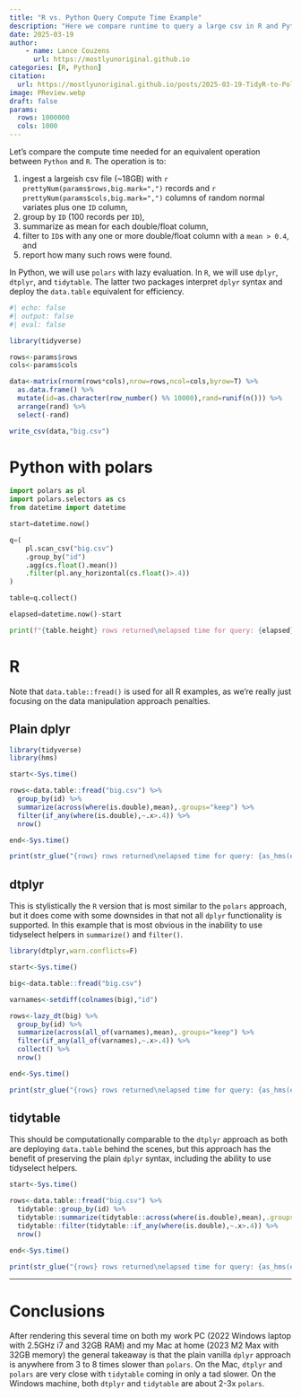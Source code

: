 ```yaml
---
title: "R vs. Python Query Compute Time Example"
description: "Here we compare runtime to query a large csv in R and Python"
date: 2025-03-19
author:
    - name: Lance Couzens
      url: https://mostlyunoriginal.github.io  
categories: [R, Python]
citation: 
  url: https://mostlyunoriginal.github.io/posts/2025-03-19-TidyR-to-PolarsPython/
image: PReview.webp
draft: false
params:
  rows: 1000000
  cols: 1000
---
```


Let's compare the compute time needed for an equivalent operation between `Python` and `R`. The operation is to:

1.  ingest a largeish csv file (\~18GB) with `r prettyNum(params$rows,big.mark=",")` records and `r prettyNum(params$cols,big.mark=",")` columns of random normal variates plus one `ID` column,
2.  group by `ID` (100 records per `ID`),
3.  summarize as mean for each double/float column,
4.  filter to `ID`s with any one or more double/float column with a `mean > 0.4`, and
5.  report how many such rows were found.

In Python, we will use `polars` with lazy evaluation. In `R`, we will use `dplyr`, `dtplyr`, and `tidytable`. The latter two packages interpret `dplyr` syntax and deploy the `data.table` equivalent for efficiency.

```r
#| echo: false
#| output: false
#| eval: false

library(tidyverse)

rows<-params$rows
cols<-params$cols

data<-matrix(rnorm(rows*cols),nrow=rows,ncol=cols,byrow=T) %>%
  as.data.frame() %>%
  mutate(id=as.character(row_number() %% 10000),rand=runif(n())) %>%
  arrange(rand) %>%
  select(-rand)

write_csv(data,"big.csv")
```

# Python with polars

```python
import polars as pl
import polars.selectors as cs
from datetime import datetime

start=datetime.now()

q=(
    pl.scan_csv("big.csv")
    .group_by("id")
    .agg(cs.float().mean())
    .filter(pl.any_horizontal(cs.float()>.4))
)

table=q.collect()

elapsed=datetime.now()-start

print(f"{table.height} rows returned\nelapsed time for query: {elapsed}")
```

# R

Note that `data.table::fread()` is used for all R examples, as we're really just focusing on the data manipulation approach penalties.

## Plain dplyr

```r
library(tidyverse)
library(hms)

start<-Sys.time()

rows<-data.table::fread("big.csv") %>%
  group_by(id) %>%
  summarize(across(where(is.double),mean),.groups="keep") %>%
  filter(if_any(where(is.double),~.x>.4)) %>%
  nrow()

end<-Sys.time()

print(str_glue("{rows} rows returned\nelapsed time for query: {as_hms(end-start)}"))
```

## dtplyr

This is stylistically the `R` version that is most similar to the `polars` approach, but it does come with some downsides in that not all `dplyr` functionality is supported. In this example that is most obvious in the inability to use tidyselect helpers in `summarize()` and `filter()`.

```r
library(dtplyr,warn.conflicts=F)

start<-Sys.time()

big<-data.table::fread("big.csv")

varnames<-setdiff(colnames(big),"id")

rows<-lazy_dt(big) %>%
  group_by(id) %>%
  summarize(across(all_of(varnames),mean),.groups="keep") %>%
  filter(if_any(all_of(varnames),~.x>.4)) %>%
  collect() %>%
  nrow()

end<-Sys.time()

print(str_glue("{rows} rows returned\nelapsed time for query: {as_hms(end-start)}"))
```

## tidytable

This should be computationally comparable to the `dtplyr` approach as both are deploying `data.table` behind the scenes, but this approach has the benefit of preserving the plain `dplyr` syntax, including the ability to use tidyselect helpers.

```r
start<-Sys.time()

rows<-data.table::fread("big.csv") %>%
  tidytable::group_by(id) %>%
  tidytable::summarize(tidytable::across(where(is.double),mean),.groups="keep") %>%
  tidytable::filter(tidytable::if_any(where(is.double),~.x>.4)) %>%
  nrow()

end<-Sys.time()

print(str_glue("{rows} rows returned\nelapsed time for query: {as_hms(end-start)}"))
```

------------------------------------------------------------------------

# Conclusions

After rendering this several time on both my work PC (2022 Windows laptop with 2.5GHz i7 and 32GB RAM) and my Mac at home (2023 M2 Max with 32GB memory) the general takeaway is that the plain vanilla `dplyr` approach is anywhere from 3 to 8 times slower than `polars`. On the Mac, `dtplyr` and `polars` are very close with `tidytable` coming in only a tad slower. On the Windows machine, both `dtplyr` and `tidytable` are about 2-3x `polars`.